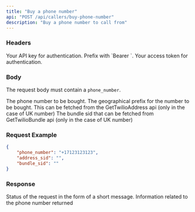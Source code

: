 ```yaml
---
title: "Buy a phone number"
api: "POST /api/callers/buy-phone-number"
description: "Buy a phone number to call from"
---
```


### Headers

<ParamField header="Authorization" type="string" required>
  Your API key for authentication. Prefix with `Bearer `.
</ParamField>

<ParamField header="x-access-token" type="string" required>
  Your access token for authentication.
</ParamField>

### Body

The request body must contain a `phone_number`.

<ParamField body="phone_number" type="string" required>
  The phone number to be bought.
</ParamField>

<ParamField body="address_sid" type="string">
  The geographical prefix for the number to be bought. This can be fetched from the GetTwilioAddress api (only in the case of UK number)
</ParamField>

<ParamField body="bundle_sid" type="string">
  The bundle sid that can be fetched from GetTwilioBundle api (only in the case of UK number)
</ParamField>

### Request Example

```json
{
    "phone_number": "+17123123123",
    "address_sid": "",
    "bundle_sid": ""
}
```
### Response

<ResponseField name="message" type="string"> 
    Status of the request in the form of a short message.
</ResponseField> 

<ResponseField name="data" type="object[]"> 
    Information related to the phone number returned 
</ResponseField>
